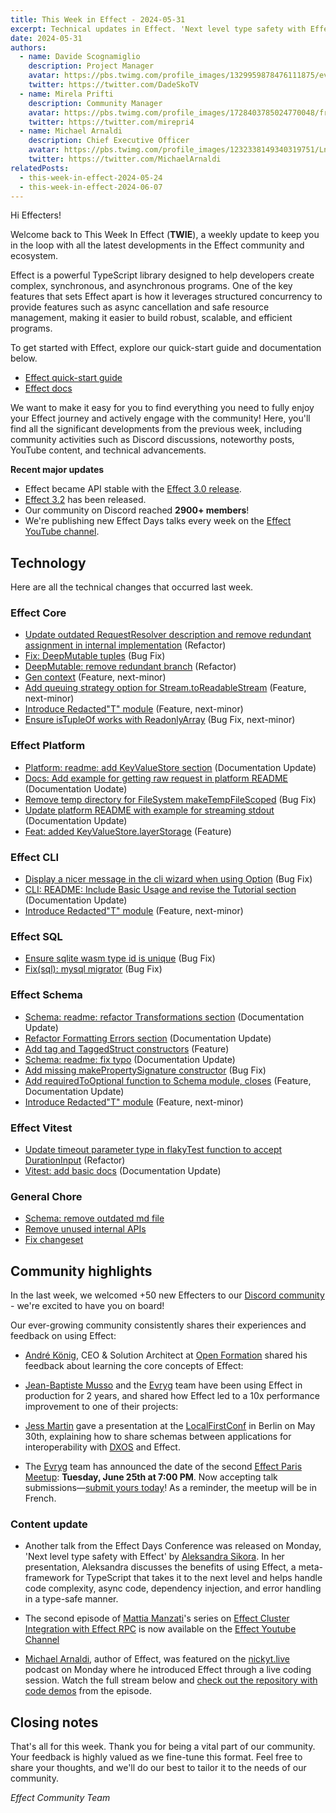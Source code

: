 ```yaml
---
title: This Week in Effect - 2024-05-31
excerpt: Technical updates in Effect. 'Next level type safety with Effect' by Aleksandra Sikora. 'Effect Cluster Integration with Effect RPC' Ep.2 by Mattia Manzati.
date: 2024-05-31
authors:
  - name: Davide Scognamiglio
    description: Project Manager
    avatar: https://pbs.twimg.com/profile_images/1329959878476111875/evHG8VX6_400x400.jpg
    twitter: https://twitter.com/DadeSkoTV
  - name: Mirela Prifti
    description: Community Manager
    avatar: https://pbs.twimg.com/profile_images/1728403785024770048/frKphayT_400x400.jpg
    twitter: https://twitter.com/mirepri4
  - name: Michael Arnaldi
    description: Chief Executive Officer
    avatar: https://pbs.twimg.com/profile_images/1232338149340319751/Ln9nNWyk_400x400.jpg
    twitter: https://twitter.com/MichaelArnaldi
relatedPosts:
  - this-week-in-effect-2024-05-24
  - this-week-in-effect-2024-06-07
---
```


Hi Effecters! 

Welcome back to This Week In Effect (**TWIE**), a weekly update to keep you in the loop with all the latest developments in the Effect community and ecosystem.

Effect is a powerful TypeScript library designed to help developers create complex, synchronous, and asynchronous programs. One of the key features that sets Effect apart is how it leverages structured concurrency to provide features such as async cancellation and safe resource management, making it easier to build robust, scalable, and efficient programs.

To get started with Effect, explore our quick-start guide and documentation below.

- [Effect quick-start guide](/docs/quickstart)
- [Effect docs](/docs/introduction)

We want to make it easy for you to find everything you need to fully enjoy your Effect journey and actively engage with the community! Here, you'll find all the significant developments from the previous week, including community activities such as Discord discussions, noteworthy posts, YouTube content, and technical advancements.

**Recent major updates**

- Effect became API stable with the [Effect 3.0 release](https://effect.website/blog/effect-3.0).
- [Effect 3.2](https://effect.website/blog/effect-3.2) has been released.
- Our community on Discord reached **2900+ members**!
- We're publishing new Effect Days talks every week on the [Effect YouTube channel](https://www.youtube.com/@effect-ts).


## Technology

Here are all the technical changes that occurred last week.

### Effect Core
+ [Update outdated RequestResolver description and remove redundant assignment in internal implementation](https://github.com/Effect-TS/effect/pull/2862) (Refactor)
+ [Fix: DeepMutable tuples](https://github.com/Effect-TS/effect/pull/2879) (Bug Fix)
+ [DeepMutable: remove redundant branch](https://github.com/Effect-TS/effect/pull/2885) (Refactor)
+ [Gen context](https://github.com/Effect-TS/effect/pull/2857) (Feature, next-minor)
+ [Add queuing strategy option for Stream.toReadableStream](https://github.com/Effect-TS/effect/pull/2864) (Feature, next-minor)
+ [Introduce Redacted"T" module](https://github.com/Effect-TS/effect/pull/2856) (Feature, next-minor)
+ [Ensure isTupleOf works with ReadonlyArray](https://github.com/Effect-TS/effect/pull/2883) (Bug Fix, next-minor)


### Effect Platform
+ [Platform: readme: add KeyValueStore section](https://github.com/Effect-TS/effect/pull/2845) (Documentation Update)
+ [Docs: Add example for getting raw request in platform README](https://github.com/Effect-TS/effect/pull/2850) (Documentation Uodate)
+ [Remove temp directory for FileSystem makeTempFileScoped](https://github.com/Effect-TS/effect/pull/2859) (Bug Fix)
+ [Update platform README with example for streaming stdout](https://github.com/Effect-TS/effect/pull/2870) (Documentation Update)
+ [Feat: added KeyValueStore.layerStorage](https://github.com/Effect-TS/effect/pull/2737) (Feature)

### Effect CLI
+ [Display a nicer message in the cli wizard when using Option](https://github.com/Effect-TS/effect/pull/2847) (Bug Fix)
+ [CLI: README: Include Basic Usage and revise the Tutorial section](https://github.com/Effect-TS/effect/pull/2844) (Documentation Update)
+ [Introduce Redacted"T" module](https://github.com/Effect-TS/effect/pull/2856) (Feature, next-minor)

### Effect SQL
+ [Ensure sqlite wasm type id is unique](https://github.com/Effect-TS/effect/pull/2858) (Bug Fix)
+ [Fix(sql): mysql migrator](https://github.com/Effect-TS/effect/pull/2867) (Bug Fix)


### Effect Schema
+ [Schema: readme: refactor Transformations section](https://github.com/Effect-TS/effect/pull/2852) (Documentation Update)
+ [Refactor Formatting Errors section](https://github.com/Effect-TS/effect/pull/2861) (Documentation Update)
+ [Add tag and TaggedStruct constructors](https://github.com/Effect-TS/effect/pull/2851) (Feature)
+ [Schema: readme: fix typo](https://github.com/Effect-TS/effect/pull/2863) (Documentation Update)
+ [Add missing makePropertySignature constructor](https://github.com/Effect-TS/effect/pull/2880) (Bug Fix)
+ [Add requiredToOptional function to Schema module, closes](https://github.com/Effect-TS/effect/pull/2882) (Feature, Documentation Update)
+ [Introduce Redacted"T" module](https://github.com/Effect-TS/effect/pull/2856) (Feature, next-minor)

### Effect Vitest
+ [Update timeout parameter type in flakyTest function to accept DurationInput](https://github.com/Effect-TS/effect/pull/2869) (Refactor)
+ [Vitest: add basic docs](https://github.com/Effect-TS/effect/pull/2868) (Documentation Update)

### General Chore
+ [Schema: remove outdated md file](https://github.com/Effect-TS/effect/pull/2849)
+ [Remove unused internal APIs](https://github.com/Effect-TS/effect/pull/2866)
+ [Fix changeset](https://github.com/Effect-TS/effect/pull/2891)

## Community highlights

In the last week, we welcomed +50 new Effecters to our [Discord community](https://discord.gg/effect-ts) - we're excited to have you on board!

Our ever-growing community consistently shares their experiences and feedback on using Effect:

+ [André König](https://x.com/ItsAndreKoenig), CEO & Solution Architect at [Open Formation](https://openformation.io) shared his feedback about learning the core concepts of Effect: 
<Tweet id="1794809898250666251" />

+ [Jean-Baptiste Musso](https://x.com/jbmusso) and the [Evryg](https://www.evryg.com) team have been using Effect in production for 2 years, and shared how Effect led to a 10x performance improvement to one of their projects:
<Tweet id="1795209873061216660" />

+ [Jess Martin](https://x.com/jessmartin) gave a presentation at the [LocalFirstConf](https://www.localfirstconf.com/) in Berlin on May 30th, explaining how to share schemas between applications for interoperability with [DXOS](https://dxos.org/) and Effect.
<Tweet id="1796128076100673898" />

+ The [Evryg](https://www.evryg.com) team has announced the date of the second [Effect Paris Meetup](https://www.meetup.com/effect-paris/#): **Tuesday, June 25th at 7:00 PM**. Now accepting talk submissions—[submit yours today](https://github.com/evryg-org/effect-paris/issues/new?template=talk.yml)! As a reminder, the meetup will be in French.
<Tweet id="1793661086291710258" />

### Content update

+ Another talk from the Effect Days Conference was released on Monday, 'Next level type safety with Effect' by [Aleksandra Sikora](https://x.com/aleksandrasays). In her presentation, Aleksandra discusses the benefits of using Effect, a meta-framework for TypeScript that takes it to the next level and helps handle code complexity, async code, dependency injection, and error handling in a type-safe manner.
<YouTube url="https://www.youtube.com/embed/Wtc7T-9YxYg?si=C7ypYEPVpg4PKV3U" />

+ The second episode of [Mattia Manzati](https://twitter.com/MattiaManzati)'s series on [Effect Cluster Integration with Effect RPC](https://www.youtube.com/watch?v=8WanmCpq_Mw&t=3s) is now available on the [Effect Youtube Channel](https://www.youtube.com/@effect-ts)
<YouTube url="https://www.youtube.com/embed/_C5ZUjbtLi0?si=C3mVoVLVFjSSR9_B" />

+ [Michael Arnaldi](https://x.com/MichaelArnaldi), author of Effect, was featured on the [nickyt.live](https://nickyt.live/) podcast on Monday where he introduced Effect through a live coding session. Watch the full stream below and [check out the repository with code demos](https://github.com/nickytonline/stream-for-effect) from the episode.
<YouTube url="https://www.youtube.com/embed/tDBSYKk9Hqs?si=wsCtMDMlHZnm4Qt8" />

## Closing notes

That's all for this week. Thank you for being a vital part of our community. Your feedback is highly valued as we fine-tune this format. Feel free to share your thoughts, and we'll do our best to tailor it to the needs of our community.

_Effect Community Team_
